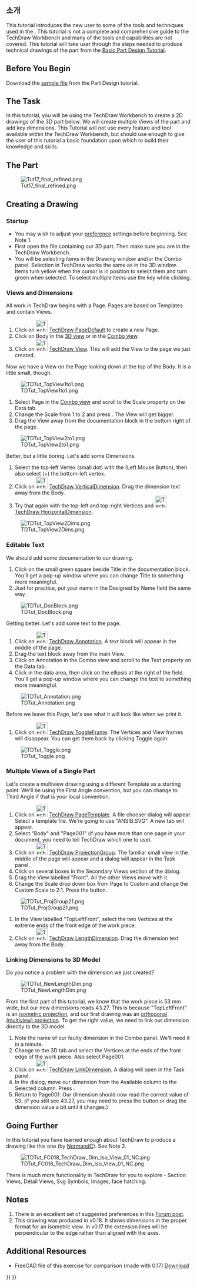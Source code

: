 <languages/>

{{TutorialInfo
|Topic=모형작업
|Level=초보자
|Author=[[User:WandererFan|WandererFan]]
|Time=1시간 미만
|FCVersion=0.17 이상
|Files=[https://github.com/FreeCAD/Examples/blob/master/Basic_Part_Design_Tutorial_Example_017_Files/Basic_Part_Design_Tutorial_017.fcstd?raw=true Basic Part Design for v0.17 Sample]<br />[https://github.com/FreeCAD/Examples/blob/master/Basic_TechDraw_Tutorial_Example_Files/Basic_TechDraw_Tutorial.fcstd?raw=true Basic TechDraw Tutorial Sample]
}}

<span id="Introduction"></span>
==소개==

This tutorial introduces the new user to some of the tools and techniques used in the {{KEY|[[Image:Workbench_TechDraw.svg|24px]] [[TechDraw_Workbench|Technical Drawing (TechDraw) Workbench]]}}. This tutorial is not a complete and comprehensive guide to the TechDraw Workbench and many of the tools and capabilities are not covered. This tutorial will take user through the steps needed to produce technical drawings of the part from the [[Basic_Part_Design_Tutorial|Basic Part Design Tutorial]].

== Before You Begin ==

Download the [https://github.com/FreeCAD/Examples/blob/master/Basic_Part_Design_Tutorial_Example_017_Files/Basic_Part_Design_Tutorial_017.fcstd?raw=true sample file] from the Part Design tutorial. 

== The Task ==

In this tutorial, you will be using the TechDraw Workbench to create a 2D drawings of the 3D part below. We will create multiple Views of the part and add key dimensions. This Tutorial will not use every feature and tool available within the TechDraw Workbench, but should use enough to give the user of this tutorial a basic foundation upon which to build their knowledge and skills. 

== The Part ==

[[Image:Tut17_final_refined.png|center]]

== Creating a Drawing ==

===Startup===

* You may wish to adjust your [[TechDraw_Preferences|preference]] settings before beginning. See Note 1.
* First open the file containing our 3D part. Then make sure you are in the TechDraw Workbench.
* You will be selecting items in the Drawing window and/or the Combo panel. Selection in TechDraw works the same as in the 3D window. Items turn yellow when the cursor is in position to select them and turn green when selected. To select multiple items use the {{KEY|Ctrl}} key while clicking.

===Views and Dimensions===

All work in TechDraw begins with a Page. Pages are based on Templates and contain Views.
 
# Click on [[Image:TechDraw_PageDefault.svg|32px]] [[TechDraw_PageDefault|TechDraw PageDefault]] to create a new Page.
# Click on Body in the [[3D_view|3D view]] or in the [[Combo_view|Combo view]].
# Click on [[Image:TechDraw_View.svg|32px]] [[TechDraw_View|TechDraw View]]. This will add the View to the page we just created.

Now we have a View on the Page looking down at the top of the Body. It is a little small, though. 

[[Image:TDTut_TopView1to1.png|center]]

# Select Page in the [[Combo_view|Combo view]] and scroll to the Scale property on the Data tab.
# Change the Scale from 1 to 2 and press {{KEY|Enter}}. The View will get bigger. 
# Drag the View away from the documentation block in the bottom right of the page.

[[Image:TDTut_TopView2to1.png|center]]

Better, but a little boring. Let's add some Dimensions.
# Select the top-left Vertex (small dot) with the {{KEY|LMB}} (Left Mouse Button), then also select ({{KEY|Ctrl}}+{{KEY|LMB}}) the bottom-left vertex.
# Click on [[Image:TechDraw_VerticalDimension.svg|32px]] [[TechDraw_VerticalDimension|TechDraw VerticalDimension]]. Drag the dimension text away from the Body.
# Try that again with the top-left and top-right Vertices and [[Image:TechDraw_HorizontalDimension.svg|32px]] [[TechDraw_HorizontalDimension|TechDraw HorizontalDimension]].

[[Image:TDTut_TopView2Dims.png|center]]

===Editable Text===

We should add some documentation to our drawing.

# Click on the small green square beside Title in the documentation block. You'll get a pop-up window where you can change Title to something more meaningful. 
# Just for practice, put your name in the Designed by Name field the same way. 

[[Image:TDTut_DocBlock.png|center]]

Getting better. Let's add some text to the page. 

# Click on [[Image:TechDraw_Annotation.svg|32px]] [[TechDraw_Annotation|TechDraw Annotation]]. A text block will appear in the middle of the page. 
# Drag the text block away from the main View.
# Click on Annotation in the Combo view and scroll to the Text property on the Data tab. 
#Click in the data area, then click on the ellipsis at the right of the field. You'll get a pop-up window where you can change the text to something more meaningful. 

[[Image:TDTut_Annotation.png|center]]

Before we leave this Page, let's see what it will look like when we print it.

# Click on [[Image:TechDraw_ToggleFrame.svg|32px]] [[TechDraw_ToggleFrame|TechDraw ToggleFrame]]. The Vertices and View frames will disappear. You can get them back by clicking Toggle again. 

[[Image:TDTut_Toggle.png|center]]

=== Multiple Views of a Single Part===

Let's create a multiview drawing using a different Template as a starting point. We'll be using the First Angle convention, but you can change to Third Angle if that is your local convention. 

# Click on [[Image:TechDraw_PageTemplate.svg|32px]] [[TechDraw_PageTemplate|TechDraw PageTemplate]]. A file chooser dialog will appear. Select a template file. We're going to use "ANSIB.SVG". A new tab will appear.
# Select "Body" and "Page001" (if you have more than one page in your document, you need to tell TechDraw which one to use).
# Click on [[Image:TechDraw_ProjectionGroup.svg|32px]] [[TechDraw_ProjectionGroup|TechDraw ProjectionGroup]]. The familiar small view in the middle of the page will appear and a dialog will appear in the Task panel.
# Click on several boxes in the Secondary Views section of the dialog. 
# Drag the View labelled "Front". All the other Views move with it. 
# Change the Scale drop down box from Page to Custom and change the Custom Scale to 2:1. Press the {{Button|OK}} button.

[[Image:TDTut_ProjGroup21.png|center]]

# In the View labelled "TopLeftFront", select the two Vertices at the extreme ends of the front edge of the work piece.
# Click on [[Image:TechDraw_LengthDimension.svg|32px]] [[TechDraw_LengthDimension|TechDraw LengthDimension]]. Drag the dimension text away from the Body.

===Linking Dimensions to 3D Model===

Do you notice a problem with the dimension we just created? 

[[Image:TDTut_NewLengthDim.png|center]]

From the first part of this tutorial, we know that the work piece is 53 mm wide, but our new dimensions reads 43.27. This is because "TopLeftFront" is an [https://en.wikipedia.org/wiki/Isometric_projection isometric projection], and our first drawing was an [https://en.wikipedia.org/wiki/Orthographic_projection orthogonal (multiview) projection]. To get the right value, we need to link our dimension directly to the 3D model. 

# Note the name of our faulty dimension in the Combo panel. We'll need it in a minute.
# Change to the 3D tab and select the Vertices at the ends of the front edge of the work piece. Also select Page001.
# Click on [[Image:TechDraw_LinkDimension.svg|32px]] [[TechDraw_LinkDimension|TechDraw LinkDimension]]. A dialog will open in the Task panel.
# In the dialog, move our dimension from the Available column to the Selected column. Press {{Button|OK}}.
# Return to Page001. Our dimension should now read the correct value of 53. (if you still see 43.27, you may need to press the {{Button|Recompute}} button or drag the dimension value a bit until it changes.)

== Going Further ==

In this tutorial you have learned enough about TechDraw to produce a drawing like this one (by [[User:Normandc|NormandC]]). See Note 2.

[[Image:TDTut_FC018_TechDraw_Dim_Iso_View_01_NC.png|center]]


There is much more functionality in TechDraw for you to explore - Section Views, Detail Views, Svg Symbols, Images, face hatching.

== Notes ==

# There is an excellent set of suggested preferences in this [https://www.forum.freecadweb.org/viewtopic.php?f=3&t=30083#p248189 Forum post].
# This drawing was produced in v0.18. It shows dimensions in the proper format for an isometric view. In v0.17 the extension lines will be perpendicular to the edge rather than aligned with the axes. 

== Additional Resources ==

*FreeCAD file of this exercise for comparison (made with 0.17) [https://github.com/FreeCAD/Examples/blob/master/Basic_TechDraw_Tutorial_Example_Files/Basic_TechDraw_Tutorial.fcstd?raw=true Download]


{{TechDraw Tools navi{{#translation:}}}}
{{Userdocnavi{{#translation:}}}}